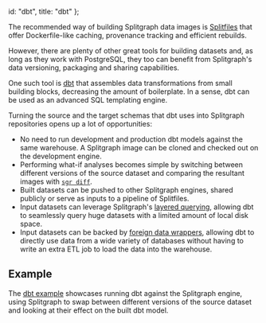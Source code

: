   id: "dbt",
  title: "dbt"
};

The recommended way of building Splitgraph data images is [Splitfiles](../concepts/splitfiles) that offer Dockerfile-like caching, provenance tracking and efficient rebuilds.

However, there are plenty of other great tools for building datasets and, as long as they work with PostgreSQL, they too can benefit from Splitgraph's data versioning, packaging and sharing capabilities.

One such tool is [dbt](https://getdbt.com) that assembles data transformations from small building blocks, decreasing the amount of boilerplate. In a sense, dbt can be used as an advanced SQL templating engine.

Turning the source and the target schemas that dbt uses into Splitgraph repositories opens up a lot of opportunities:

* No need to run development and production dbt models against the same warehouse. A Splitgraph image can be cloned and checked out on the development engine.
* Performing what-if analyses becomes simple by switching between different versions of the source dataset and comparing the resultant images with [`sgr diff`](../sgr/image_information/diff).
* Built datasets can be pushed to other Splitgraph engines, shared publicly or serve as inputs to a pipeline of Splitfiles.
* Input datasets can leverage Splitgraph's [layered querying](../large_datasets/layered_querying),
    allowing dbt to seamlessly query huge datasets with a limited amount of local disk space.
* Input datasets can be backed by [foreign data wrappers](../ingesting_data/foreign_data_wrappers), allowing dbt
  to directly use data from a wide variety of databases without having to write an extra ETL job to load the data
  into the warehouse.

## Example

The [dbt example](https://github.com/splitgraph/splitgraph/tree/master/examples/dbt) showcases
running dbt against the Splitgraph engine, using Splitgraph to swap between different versions of the
source dataset and looking at their effect on the built dbt model.

<cast src="@splitgraph/content/casts/versioned/latest/dbt.cast" />